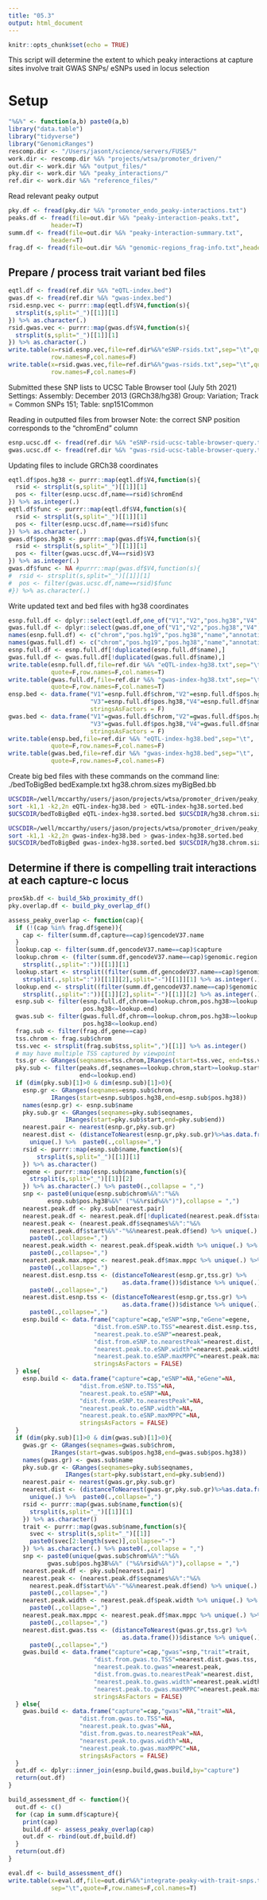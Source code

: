 ```yaml
---
title: "05.3"
output: html_document
---
```


```r
knitr::opts_chunk$set(echo = TRUE)
```

This script will determine the extent to which peaky interactions at capture 
sites involve trait GWAS SNPs/ eSNPs used in locus selection 


# Setup 

```r
"%&%" <- function(a,b) paste0(a,b)
library("data.table")
library("tidyverse")
library("GenomicRanges")
rescomp.dir <- "/Users/jasont/science/servers/FUSE5/"
work.dir <- rescomp.dir %&% "projects/wtsa/promoter_driven/"
out.dir <- work.dir %&% "output_files/"
pky.dir <- work.dir %&% "peaky_interactions/"
ref.dir <- work.dir %&% "reference_files/"
```

Read relevant peaky output

```r
pky.df <- fread(pky.dir %&% "promoter_endo_peaky-interactions.txt")
peaks.df <- fread(file=out.dir %&% "peaky-interaction-peaks.txt",
            header=T)
summ.df <- fread(file=out.dir %&% "peaky-interaction-summary.txt",
            header=T)
frag.df <- fread(file=out.dir %&% "genomic-regions_frag-info.txt",header=T)
```


## Prepare / process trait variant bed files 

```r
eqtl.df <- fread(ref.dir %&% "eQTL-index.bed")
gwas.df <- fread(ref.dir %&% "gwas-index.bed")
rsid.esnp.vec <- purrr::map(eqtl.df$V4,function(s){
  strsplit(s,split="_")[[1]][1]
}) %>% as.character(.)
rsid.gwas.vec <- purrr::map(gwas.df$V4,function(s){
  strsplit(s,split="_")[[1]][1]
}) %>% as.character(.)
write.table(x=rsid.esnp.vec,file=ref.dir%&%"eSNP-rsids.txt",sep="\t",quote=F,
            row.names=F,col.names=F)
write.table(x=rsid.gwas.vec,file=ref.dir%&%"gwas-rsids.txt",sep="\t",quote=F,
            row.names=F,col.names=F)
```

Submitted these SNP lists to UCSC Table Browser tool (July 5th 2021)
Settings: 
Assembly: December 2013 (GRCh38/hg38)
Group: Variation; Track = Common SNPs 151; Table: snp151Common

Reading in outputted files from browser 
Note: the correct SNP position corresponds to the "chromEnd" column 
```r
esnp.ucsc.df <- fread(ref.dir %&% "eSNP-rsid-ucsc-table-browser-query.txt")
gwas.ucsc.df <- fread(ref.dir %&% "gwas-rsid-ucsc-table-browser-query.txt")
```

Updating files to include GRCh38 coordinates 

```r
eqtl.df$pos.hg38 <- purrr::map(eqtl.df$V4,function(s){
  rsid <- strsplit(s,split="_")[[1]][1]
  pos <- filter(esnp.ucsc.df,name==rsid)$chromEnd
}) %>% as.integer(.)
eqtl.df$func <- purrr::map(eqtl.df$V4,function(s){
  rsid <- strsplit(s,split="_")[[1]][1]
  pos <- filter(esnp.ucsc.df,name==rsid)$func
}) %>% as.character(.)
gwas.df$pos.hg38 <- purrr::map(gwas.df$V4,function(s){
  rsid <- strsplit(s,split="_")[[1]][1]
  pos <- filter(gwas.ucsc.df,V4==rsid)$V3
}) %>% as.integer(.)
gwas.df$func <- NA #purrr::map(gwas.df$V4,function(s){
#  rsid <- strsplit(s,split="_")[[1]][1]
#  pos <- filter(gwas.ucsc.df,name==rsid)$func
#}) %>% as.character(.)
```

Write updated text and bed files with hg38 coordinates 

```r
esnp.full.df <- dplyr::select(eqtl.df,one_of("V1","V2","pos.hg38","V4","func"))
gwas.full.df <- dplyr::select(gwas.df,one_of("V1","V2","pos.hg38","V4","func"))
names(esnp.full.df) <- c("chrom","pos.hg19","pos.hg38","name","annotation")
names(gwas.full.df) <- c("chrom","pos.hg19","pos.hg38","name","annotation")
esnp.full.df <- esnp.full.df[!duplicated(esnp.full.df$name),]
gwas.full.df <- gwas.full.df[!duplicated(gwas.full.df$name),]
write.table(esnp.full.df,file=ref.dir %&% "eQTL-index-hg38.txt",sep="\t",
            quote=F,row.names=F,col.names=T)
write.table(gwas.full.df,file=ref.dir %&% "gwas-index-hg38.txt",sep="\t",
            quote=F,row.names=F,col.names=T)
ensp.bed <- data.frame("V1"=esnp.full.df$chrom,"V2"=esnp.full.df$pos.hg38,
                       "V3"=esnp.full.df$pos.hg38,"V4"=esnp.full.df$name,
                       stringsAsFactors = F)
gwas.bed <- data.frame("V1"=gwas.full.df$chrom,"V2"=gwas.full.df$pos.hg38,
                       "V3"=gwas.full.df$pos.hg38,"V4"=gwas.full.df$name,
                       stringsAsFactors = F)
write.table(ensp.bed,file=ref.dir %&% "eQTL-index-hg38.bed",sep="\t",
            quote=F,row.names=F,col.names=F)
write.table(gwas.bed,file=ref.dir %&% "gwas-index-hg38.bed",sep="\t",
            quote=F,row.names=F,col.names=F)
```

Create big bed files with these commands on the command line:
./bedToBigBed bedExample.txt hg38.chrom.sizes myBigBed.bb

```bash
UCSCDIR=/well/mccarthy/users/jason/projects/wtsa/promoter_driven/peaky_interactions/track_files
sort -k1,1 -k2,2n eQTL-index-hg38.bed > eQTL-index-hg38.sorted.bed
$UCSCDIR/bedToBigBed eQTL-index-hg38.sorted.bed $UCSCDIR/hg38.chrom.sizes eQTL-index-hg38.sorted.bb
```

```bash
UCSCDIR=/well/mccarthy/users/jason/projects/wtsa/promoter_driven/peaky_interactions/track_files
sort -k1,1 -k2,2n gwas-index-hg38.bed > gwas-index-hg38.sorted.bed
$UCSCDIR/bedToBigBed gwas-index-hg38.sorted.bed $UCSCDIR/hg38.chrom.sizes gwas-index-hg38.sorted.bb
```



## Determine if there is compelling trait interactions at each capture-c locus 


```r
prox5kb.df <- build_5kb_proximity_df()
pky.overlap.df <- build_pky_overlap_df()
```



```r
assess_peaky_overlap <- function(cap){
  if (!(cap %in% frag.df$gene)){
    cap <- filter(summ.df,capture==cap)$gencodeV37.name
  }
  lookup.cap <- filter(summ.df,gencodeV37.name==cap)$capture
  lookup.chrom <- (filter(summ.df,gencodeV37.name==cap)$genomic.region %>% 
    strsplit(.,split=":"))[[1]][1]
  lookup.start <- strsplit((filter(summ.df,gencodeV37.name==cap)$genomic.region %>% 
    strsplit(.,split=":"))[[1]][2],split="-")[[1]][1] %>% as.integer(.)  
  lookup.end <- strsplit((filter(summ.df,gencodeV37.name==cap)$genomic.region %>% 
    strsplit(.,split=":"))[[1]][2],split="-")[[1]][2] %>% as.integer(.)
  esnp.sub <- filter(esnp.full.df,chrom==lookup.chrom,pos.hg38>=lookup.start,
                     pos.hg38<=lookup.end)
  gwas.sub <- filter(gwas.full.df,chrom==lookup.chrom,pos.hg38>=lookup.start,
                     pos.hg38<=lookup.end)
  frag.sub <- filter(frag.df,gene==cap)
  tss.chrom <- frag.sub$chrom
  tss.vec <- strsplit(frag.sub$tss,split=",")[[1]] %>% as.integer()
  # may have multiple TSS captured by viewpoint 
  tss.gr <- GRanges(seqnames=tss.chrom,IRanges(start=tss.vec, end=tss.vec))  
  pky.sub <- filter(peaks.df,seqnames==lookup.chrom,start>=lookup.start,
                    end<=lookup.end)
  if (dim(pky.sub)[1]>0 & dim(esnp.sub)[1]>0){
    esnp.gr <- GRanges(seqnames=esnp.sub$chrom,
            IRanges(start=esnp.sub$pos.hg38,end=esnp.sub$pos.hg38))
    names(esnp.gr) <- esnp.sub$name
    pky.sub.gr <- GRanges(seqnames=pky.sub$seqnames,
                IRanges(start=pky.sub$start,end=pky.sub$end))
    nearest.pair <- nearest(esnp.gr,pky.sub.gr)
    nearest.dist <- (distanceToNearest(esnp.gr,pky.sub.gr)%>%as.data.frame())$distance %>%
      unique(.) %>%  paste0(.,collapse=",")
    rsid <- purrr::map(esnp.sub$name,function(s){
        strsplit(s,split="_")[[1]][1]
    }) %>% as.character() 
    egene <- purrr::map(esnp.sub$name,function(s){
      strsplit(s,split="_")[[1]][2]
    }) %>% as.character(.) %>% paste0(.,collapse = ",") 
    snp <- paste0(unique(esnp.sub$chrom%&%":"%&%
           esnp.sub$pos.hg38%&%" ("%&%rsid%&%")"),collapse = ",")
    nearest.peak.df <- pky.sub[nearest.pair]
    nearest.peak.df <- nearest.peak.df[!duplicated(nearest.peak.df$start),]
    nearest.peak <- (nearest.peak.df$seqnames%&%":"%&%
      nearest.peak.df$start%&%"-"%&%nearest.peak.df$end) %>% unique(.) %>% 
      paste0(.,collapse=",")
    nearest.peak.width <- nearest.peak.df$peak.width %>% unique(.) %>% 
      paste0(.,collapse=",")
    nearest.peak.max.mppc <- nearest.peak.df$max.mppc %>% unique(.) %>% 
      paste0(.,collapse=",")
    nearest.dist.esnp.tss <- (distanceToNearest(esnp.gr,tss.gr) %>% 
                                as.data.frame())$distance %>% unique(.) %>% 
      paste0(.,collapse=",")
    nearest.dist.esnp.tss <- (distanceToNearest(esnp.gr,tss.gr) %>% 
                                as.data.frame())$distance %>% unique(.) %>% 
      paste0(.,collapse=",")
    esnp.build <- data.frame("capture"=cap,"eSNP"=snp,"eGene"=egene,
                        "dist.from.eSNP.to.TSS"=nearest.dist.esnp.tss,
                        "nearest.peak.to.eSNP"=nearest.peak,
                        "dist.from.eSNP.to.nearestPeak"=nearest.dist,
                        "nearest.peak.to.eSNP.width"=nearest.peak.width,
                        "nearest.peak.to.eSNP.maxMPPC"=nearest.peak.max.mppc,
                        stringsAsFactors = FALSE)
  } else{
    esnp.build <- data.frame("capture"=cap,"eSNP"=NA,"eGene"=NA,
                    "dist.from.eSNP.to.TSS"=NA,
                    "nearest.peak.to.eSNP"=NA,
                    "dist.from.eSNP.to.nearestPeak"=NA,
                    "nearest.peak.to.eSNP.width"=NA,
                    "nearest.peak.to.eSNP.maxMPPC"=NA,
                    stringsAsFactors = FALSE)
  }
  if (dim(pky.sub)[1]>0 & dim(gwas.sub)[1]>0){
    gwas.gr <- GRanges(seqnames=gwas.sub$chrom,
            IRanges(start=gwas.sub$pos.hg38,end=gwas.sub$pos.hg38))
    names(gwas.gr) <- gwas.sub$name
    pky.sub.gr <- GRanges(seqnames=pky.sub$seqnames,
                IRanges(start=pky.sub$start,end=pky.sub$end))
    nearest.pair <- nearest(gwas.gr,pky.sub.gr)
    nearest.dist <- (distanceToNearest(gwas.gr,pky.sub.gr)%>%as.data.frame())$distance %>% 
      unique(.) %>%  paste0(.,collapse=",")
    rsid <- purrr::map(gwas.sub$name,function(s){
      strsplit(s,split="_")[[1]][1]
    }) %>% as.character() 
    trait <- purrr::map(gwas.sub$name,function(s){
      svec <- strsplit(s,split="_")[[1]]
      paste0(svec[2:length(svec)],collapse="-")
    }) %>% as.character(.) %>% paste0(.,collapse = ",") 
    snp <- paste0(unique(gwas.sub$chrom%&%":"%&%
           gwas.sub$pos.hg38%&%" ("%&%rsid%&%")"),collapse = ",")
    nearest.peak.df <- pky.sub[nearest.pair]
    nearest.peak <- (nearest.peak.df$seqnames%&%":"%&%
      nearest.peak.df$start%&%"-"%&%nearest.peak.df$end) %>% unique(.) %>% 
      paste0(.,collapse=",")
    nearest.peak.width <- nearest.peak.df$peak.width %>% unique(.) %>% 
      paste0(.,collapse=",")
    nearest.peak.max.mppc <- nearest.peak.df$max.mppc %>% unique(.) %>% 
      paste0(.,collapse=",")
    nearest.dist.gwas.tss <- (distanceToNearest(gwas.gr,tss.gr) %>% 
                                as.data.frame())$distance %>% unique(.) %>% 
      paste0(.,collapse=",")
    gwas.build <- data.frame("capture"=cap,"gwas"=snp,"trait"=trait,
                        "dist.from.gwas.to.TSS"=nearest.dist.gwas.tss,
                        "nearest.peak.to.gwas"=nearest.peak,
                        "dist.from.gwas.to.nearestPeak"=nearest.dist,
                        "nearest.peak.to.gwas.width"=nearest.peak.width,
                        "nearest.peak.to.gwas.maxMPPC"=nearest.peak.max.mppc,
                        stringsAsFactors = FALSE)
  } else{
    gwas.build <- data.frame("capture"=cap,"gwas"=NA,"trait"=NA,
                    "dist.from.gwas.to.TSS"=NA,
                    "nearest.peak.to.gwas"=NA,
                    "dist.from.gwas.to.nearestPeak"=NA,
                    "nearest.peak.to.gwas.width"=NA,
                    "nearest.peak.to.gwas.maxMPPC"=NA,
                    stringsAsFactors = FALSE)
  }
  out.df <- dplyr::inner_join(esnp.build,gwas.build,by="capture")
  return(out.df)
}

build_assessment_df <- function(){
  out.df <- c()
  for (cap in summ.df$capture){
    print(cap)
    build.df <- assess_peaky_overlap(cap)
    out.df <- rbind(out.df,build.df)
  }
  return(out.df)
}
```

```r
eval.df <- build_assessment_df()
write.table(x=eval.df,file=out.dir%&%"integrate-peaky-with-trait-snps.txt",
            sep="\t",quote=F,row.names=F,col.names=T)
```




